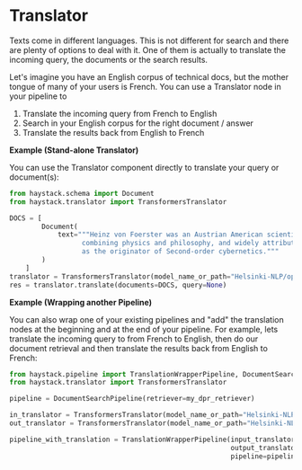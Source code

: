 # Translator

Texts come in different languages. This is not different for search and there are plenty of options to deal with it.
One of them is actually to translate the incoming query, the documents or the search results.

Let's imagine you have an English corpus of technical docs, but the mother tongue of many of your users is French.
You can use a Translator node in your pipeline to

1. Translate the incoming query from French to English
2. Search in your English corpus for the right document / answer
3. Translate the results back from English to French

<div class="recommendation">

**Example (Stand-alone Translator)**

You can use the Translator component directly to translate your query or document(s):

```python
from haystack.schema import Document
from haystack.translator import TransformersTranslator

DOCS = [
        Document(
            text="""Heinz von Foerster was an Austrian American scientist
                  combining physics and philosophy, and widely attributed
                  as the originator of Second-order cybernetics."""
        )
    ]
translator = TransformersTranslator(model_name_or_path="Helsinki-NLP/opus-mt-en-fr")
res = translator.translate(documents=DOCS, query=None)
```

**Example (Wrapping another Pipeline)**

You can also wrap one of your existing pipelines and "add" the translation nodes at the beginning and at the end of your pipeline.
For example, lets translate the incoming query to from French to English, then do our document retrieval and then translate the results back from English to French:

```python
from haystack.pipeline import TranslationWrapperPipeline, DocumentSearchPipeline
from haystack.translator import TransformersTranslator

pipeline = DocumentSearchPipeline(retriever=my_dpr_retriever)

in_translator = TransformersTranslator(model_name_or_path="Helsinki-NLP/opus-mt-fr-en")
out_translator = TransformersTranslator(model_name_or_path="Helsinki-NLP/opus-mt-en-fr")

pipeline_with_translation = TranslationWrapperPipeline(input_translator=in_translator,
                                                       output_translator=out_translator,
                                                       pipeline=pipeline)
```

</div>
